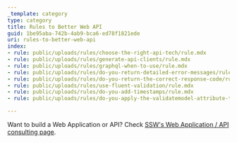 ```yaml
---
_template: category
type: category
title: Rules to Better Web API
guid: 1be95aba-742b-4ab9-bca6-ed78f1821ede
uri: rules-to-better-web-api
index:
- rule: public/uploads/rules/choose-the-right-api-tech/rule.mdx
- rule: public/uploads/rules/generate-api-clients/rule.mdx
- rule: public/uploads/rules/graphql-when-to-use/rule.mdx
- rule: public/uploads/rules/do-you-return-detailed-error-messages/rule.mdx
- rule: public/uploads/rules/do-you-return-the-correct-response-code/rule.mdx
- rule: public/uploads/rules/use-fluent-validation/rule.mdx
- rule: public/uploads/rules/do-you-add-timestamps/rule.mdx
- rule: public/uploads/rules/do-you-apply-the-validatemodel-attribute-to-all-controllers/rule.mdx

---
```


Want to build a Web Application or API? Check [SSW's Web Application / API consulting page](https://ssw.com.au/consulting/web-applications).
